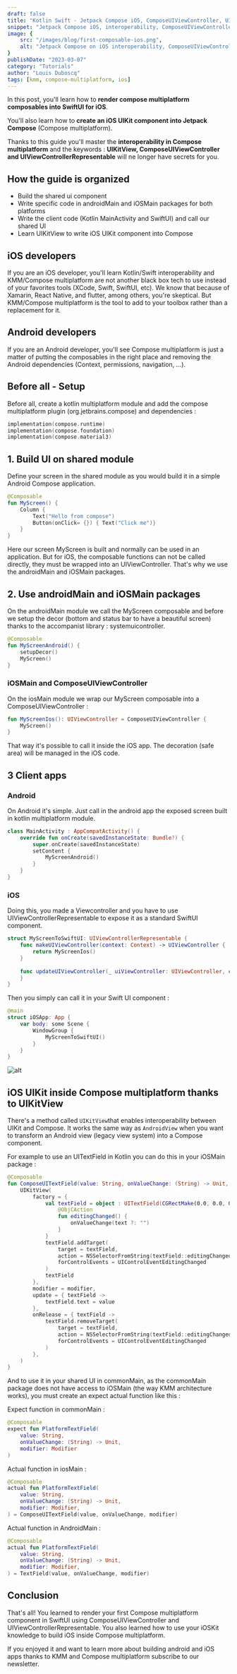 ```yaml
---
draft: false
title: "Kotlin Swift - Jetpack Compose iOS, ComposeUIViewController, UIViewControllerRepresentable, UIKitView..."
snippet: "Jetpack Compose iOS, interoperability, ComposeUIViewController, UIViewControllerRepresentable, UIKitView..."
image: {
    src: "/images/blog/first-composable-ios.png",
    alt: "Jetpack Compose on iOS interoperability, ComposeUIViewController, UIViewControllerRepresentable"
}
publishDate: "2023-03-07"
category: "Tutorials"
author: "Louis Duboscq"
tags: [kmm, compose-multiplatform, ios]
--- 
```


In this post, you'll learn how to **render compose multiplatform composables into SwiftUI for iOS**. 

You'll also learn how to **create an iOS UIKit component into Jetpack Compose** (Compose multiplatform).

Thanks to this guide you'll master the **interoperability in Compose multiplatform** and the keywords : **UIKitView, ComposeUIViewController and UIViewControllerRepresentable** will ne longer have secrets for you.

## How the guide is organized 

- Build the shared ui component
- Write specific code in androidMain and iOSMain packages for both platforms
- Write the client code (Kotlin MainActivity and SwiftUI) and call our shared UI
- Learn UIKitView to write iOS UIKit component into Compose

## iOS developers

If you are an iOS developer, you'll learn Kotlin/Swift interoperability and KMM/Compose multiplatform are not another black box tech to use instead of your favorites tools (XCode, Swift, SwiftUI, etc). 
We know that because of Xamarin, React Native, and flutter, among others, you're skeptical.
But KMM/Compose multiplatform is the tool to add to your toolbox rather than a replacement for it.

## Android developers

If you are an Android developer, you'll see Compose multiplatform is just a matter of putting the composables in the right place and removing the Android dependencies (Context, permissions, navigation, ...).

## Before all - Setup 

Before all, create a kotlin multiplatform module and add the compose multiplatform plugin (org.jetbrains.compose) and dependencies :

```kotlin
implementation(compose.runtime)
implementation(compose.foundation) 
implementation(compose.material3)
```

## 1. Build UI on shared module

Define your screen in the shared module as you would build it in a simple Android Compose application.

```kotlin
@Composable
fun MyScreen() {
    Column {
        Text("Hello from compose")
        Button(onClick= {}) { Text("Click me")}
    }
}
```

Here our screen MyScreen is built and normally can be used in an application. 
But for iOS, the composable functions can not be called directly, they must be wrapped into an UIViewController.
That's why we use the androidMain and iOSMain packages.

## 2. Use androidMain and iOSMain packages


On the androidMain module we call the MyScreen composable and before we setup the decor (bottom and status bar to have a beautiful screen) thanks to the accompanist library : systemuicontroller.

```kotlin
@Composable
fun MyScreenAndroid() {
    setupDecor()
    MyScreen()
}
```

### iOSMain and ComposeUIViewController

On the iosMain module we wrap our MyScreen composable into a ComposeUIViewController : 

```kotlin
fun MyScreenIos(): UIViewController = ComposeUIViewController {
    MyScreen()
}
```

That way it's possible to call it inside the iOS app. The decoration (safe area) will be managed in the iOS code. 

## 3 Client apps

### Android

On Android it's simple. Just call in the android app the exposed screen built in kotlin multiplatform module.

```kotlin
class MainActivity : AppCompatActivity() {
    override fun onCreate(savedInstanceState: Bundle?) {
        super.onCreate(savedInstanceState)
        setContent {
            MyScreenAndroid()
        }
    }
}
```

### iOS

Doing this, you made a Viewcontroller and you have to use UIViewControllerRepresentable to expose it as a standard SwiftUI component.

```swift
struct MyScreenToSwiftUI: UIViewControllerRepresentable {
    func makeUIViewController(context: Context) -> UIViewController {
        return MyScreenIos()
    }
    
    func updateUIViewController(_ uiViewController: UIViewController, context: Context) {
    }
}
````

Then you simply can call it in your Swift UI component :

````swift
@main
struct iOSApp: App { 
    var body: some Scene {
        WindowGroup {
            MyScreenToSwiftUI()
        }
    }
}
````

![alt](/images/basic-compose-mpp-both.png)

## iOS UIKit inside Compose multiplatform thanks to UIKitView

There's a method called `UIKitView`that enables interoperability between UIKit and Compose. 
It works the same way as `AndroidView` when you want to transform an Android view (legacy view system) into a Compose component. 

For example to use an UITextField in Kotlin you can do this in your iOSMain package : 

```kotlin  
@Composable
fun ComposeUITextField(value: String, onValueChange: (String) -> Unit, modifier: Modifier) {
    UIKitView(
        factory = {
            val textField = object : UITextField(CGRectMake(0.0, 0.0, 0.0, 0.0)) {
                @ObjCAction
                fun editingChanged() {
                    onValueChange(text ?: "")
                }
            }
            textField.addTarget(
                target = textField,
                action = NSSelectorFromString(textField::editingChanged.name),
                forControlEvents = UIControlEventEditingChanged
            )
            textField
        },
        modifier = modifier,
        update = { textField ->
            textField.text = value
        },
        onRelease = { textField ->
            textField.removeTarget(
                target = textField,
                action = NSSelectorFromString(textField::editingChanged.name),
                forControlEvents = UIControlEventEditingChanged
            )
        },
    )
}
```

And to use it in your shared UI in commonMain, as the commonMain package does not have access to iOSMain (the way KMM architecture works), 
you must create an expect actual function like this : 

Expect function in commonMain : 

```kotlin
@Composable
expect fun PlatformTextField(
    value: String,
    onValueChange: (String) -> Unit,
    modifier: Modifier
)
```

Actual function in iosMain : 

```kotlin 
@Composable
actual fun PlatformTextField(
    value: String,
    onValueChange: (String) -> Unit,
    modifier: Modifier,
) = ComposeUITextField(value, onValueChange, modifier)
```

Actual function in AndroidMain : 

```kotlin 
@Composable
actual fun PlatformTextField(
    value: String,
    onValueChange: (String) -> Unit,
    modifier: Modifier,
) = TextField(value, onValueChange, modifier)
```

## Conclusion

That's all! You learned to render your first Compose multiplatform component in SwiftUI using ComposeUIViewController and UIViewControllerRepresentable. 
You also learned how to use your iOSKit knowledge to build iOS inside Compose multiplatform. 

If you enjoyed it and want to learn more about building android and iOS apps thanks to KMM and Compose multiplatform subscribe to our newsletter.